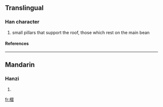==Translingual==
===Han character===
{{Han char|rn=75|rad=木|as=08|sn=12|four=4794<sub>7</sub>|canj=木水水水 (DEEE)}}
# small pillars that support the roof, those which rest on the main bean
====References====
{{Han ref|kx=0534.180|dkj=14981|dj=0922.140|hdz=21242.040|uh=68F3|ud=26867|bh=D9BA|bd=55738}}

----
==Mandarin==
===Hanzi===
{{cmn-hanzi|pin=[[kě]] (ke3), [[kuǎn]] (kuan3), [[zhuó]] (zhuo2)|wg=k'o<sup>3</sup>, k'uan<sup>3</sup>, cho<sup>2</sup>}}
# {{defn|Mandarin}}

[[fr:棳]]